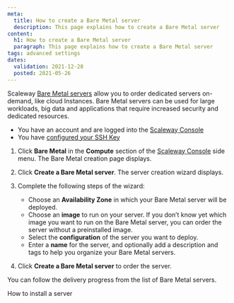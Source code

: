 ```yaml
---
meta:
  title: How to create a Bare Metal server
  description: This page explains how to create a Bare Metal server
content:
  h1: How to create a Bare Metal server
  paragraph: This page explains how to create a Bare Metal server
tags: advanced settings
dates:
  validation: 2021-12-28
  posted: 2021-05-26
---
```


Scaleway [Bare Metal servers](https://www.scaleway.com/en/bare-metal-servers/) allow you to order dedicated servers on-demand, like cloud Instances. Bare Metal servers can be used for large workloads, big data and applications that require increased security and dedicated resources.

<Message type="requirement">

- You have an account and are logged into the [Scaleway Console](https://console.scaleway.com) 
- You have [configured your SSH Key](/console/my-project/how-to/create-ssh-key)

</Message>

1. Click **Bare Metal** in the **Compute** section of the [Scaleway Console](https://console.scaleway.com) side menu. The Bare Metal creation page displays.

2. Click **Create a Bare Metal server**. The server creation wizard displays.

   <Lightbox src="assets/scaleway-create-bare-metal.png" alt="" />

3. Complete the following steps of the wizard:

      - Choose an **Availability Zone** in which your Bare Metal server will be deployed.
      - Choose an **image** to run on your server. If you don’t know yet which image you want to run on the Bare Metal server, you can order the server without a preinstalled image.
      - Select the **configuration** of the server you want to deploy.
      - Enter a **name** for the server, and optionally add a description and tags to help you organize your Bare Metal servers.

4. Click **Create a Bare Metal server** to order the server.

You can follow the delivery progress from the list of Bare Metal servers.

<Navigation title="See Also">
  <NextButton to="/compute/bare-metal-cloud/how-to/install-server/">How to install a server</NextButton>
</Navigation>
